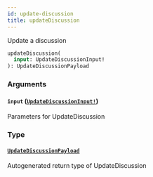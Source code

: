```yaml
---
id: update-discussion
title: updateDiscussion
---
```


Update a discussion

```graphql
updateDiscussion(
  input: UpdateDiscussionInput!
): UpdateDiscussionPayload

```

### Arguments

#### `input` ([`UpdateDiscussionInput!`](/docs/api/inputs/update-discussion-input))

Parameters for UpdateDiscussion

### Type

#### [`UpdateDiscussionPayload`](/docs/api/objects/update-discussion-payload)

Autogenerated return type of UpdateDiscussion
